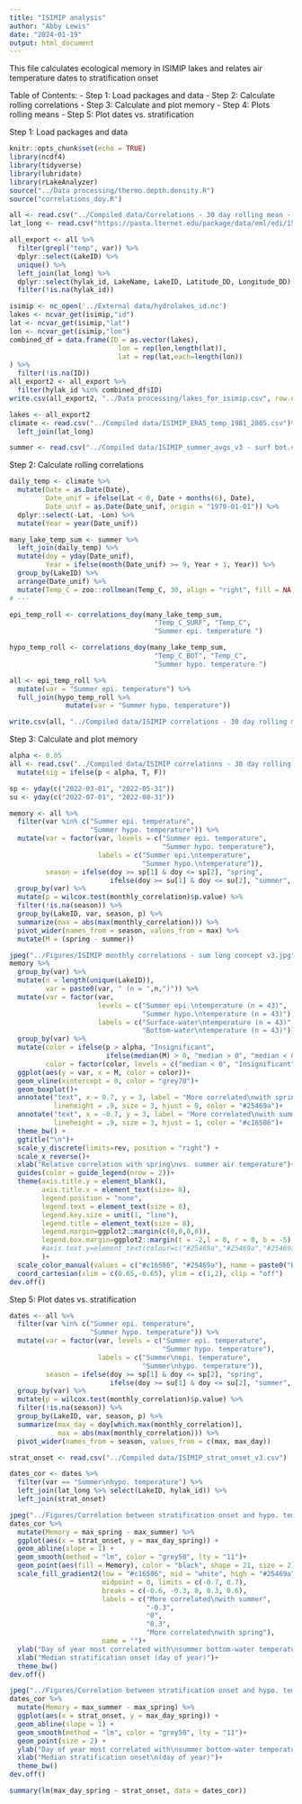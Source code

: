 ```yaml
---
title: "ISIMIP analysis"
author: "Abby Lewis"
date: "2024-01-19"
output: html_document
---
```


This file calculates ecological memory in ISIMIP lakes and relates air temperature dates to stratification onset

Table of Contents:
- Step 1: Load packages and data
- Step 2: Calculate rolling correlations
- Step 3: Calculate and plot memory
- Step 4: Plots rolling means
- Step 5: Plot dates vs. stratification


Step 1: Load packages and data

```r
knitr::opts_chunk$set(echo = TRUE)
library(ncdf4)
library(tidyverse)
library(lubridate)
library(rLakeAnalyzer)
source("../Data processing/thermo.depth.density.R")
source("correlations_doy.R")

all <- read.csv("../Compiled data/Correlations - 30 day rolling mean - surf bot.csv")
lat_long <- read.csv("https://pasta.lternet.edu/package/data/eml/edi/1530/1/fadd3eaa25b5fdd1fc4efba70e660579")

all_export <- all %>%
  filter(grepl("temp", var)) %>%
  dplyr::select(LakeID) %>%
  unique() %>%
  left_join(lat_long) %>%
  dplyr::select(hylak_id, LakeName, LakeID, Latitude_DD, Longitude_DD) %>%
  filter(!is.na(hylak_id))

isimip <- nc_open('../External data/hydrolakes_id.nc') 
lakes <- ncvar_get(isimip,"id")
lat <- ncvar_get(isimip,"lat")
lon <- ncvar_get(isimip,"lon")
combined_df = data.frame(ID = as.vector(lakes),
                           lon = rep(lon,length(lat)),
                           lat = rep(lat,each=length(lon))
) %>%
  filter(!is.na(ID))
all_export2 <- all_export %>% 
  filter(hylak_id %in% combined_df$ID)
write.csv(all_export2, "../Data processing/lakes_for_isimip.csv", row.names = F)

lakes <- all_export2
climate <- read.csv("../Compiled data/ISIMIP_ERA5_temp_1981_2005.csv")%>%
  left_join(lat_long)

summer <- read.csv("../Compiled data/ISIMIP_summer_avgs_v3 - surf bot.csv")
```

Step 2: Calculate rolling correlations

```r
daily_temp <- climate %>%
  mutate(Date = as.Date(Date),
         Date_unif = ifelse(Lat < 0, Date + months(6), Date),
         Date_unif = as.Date(Date_unif, origin = "1970-01-01")) %>%
  dplyr::select(-Lat, -Lon) %>%
  mutate(Year = year(Date_unif))

many_lake_temp_sum <- summer %>%
  left_join(daily_temp) %>%
  mutate(doy = yday(Date_unif),
         Year = ifelse(month(Date_unif) >= 9, Year + 1, Year)) %>%
  group_by(LakeID) %>%
  arrange(Date_unif) %>%
  mutate(Temp_C = zoo::rollmean(Temp_C, 30, align = "right", fill = NA))
# ---

epi_temp_roll <- correlations_doy(many_lake_temp_sum, 
                                    "Temp_C_SURF", "Temp_C", 
                                    "Summer epi. temperature ")

hypo_temp_roll <- correlations_doy(many_lake_temp_sum, 
                                    "Temp_C_BOT", "Temp_C", 
                                    "Summer hypo. temperature ")

all <- epi_temp_roll %>%
  mutate(var = "Summer epi. temperature") %>%
  full_join(hypo_temp_roll %>%
              mutate(var = "Summer hypo. temperature")) 

write.csv(all, "../Compiled data/ISIMIP correlations - 30 day rolling mean v3.csv", row.names = F)
```

Step 3: Calculate and plot memory

```r
alpha <- 0.05
all <- read.csv("../Compiled data/ISIMIP correlations - 30 day rolling mean v3.csv") %>%
  mutate(sig = ifelse(p < alpha, T, F))

sp <- yday(c("2022-03-01", "2022-05-31"))
su <- yday(c("2022-07-01", "2022-08-31"))

memory <- all %>% 
  filter(var %in% c("Summer epi. temperature",
                    "Summer hypo. temperature")) %>%
  mutate(var = factor(var, levels = c("Summer epi. temperature",
                                      "Summer hypo. temperature"),
                      labels = c("Summer epi.\ntemperature",
                                 "Summer hypo.\ntemperature")),
         season = ifelse(doy >= sp[1] & doy <= sp[2], "spring", 
                         ifelse(doy >= su[1] & doy <= su[2], "summer", NA))) %>%
  group_by(var) %>%
  mutate(p = wilcox.test(monthly_correlation)$p.value) %>%
  filter(!is.na(season)) %>%
  group_by(LakeID, var, season, p) %>%
  summarize(max = abs(max(monthly_correlation))) %>%
  pivot_wider(names_from = season, values_from = max) %>%
  mutate(M = (spring - summer)) 

jpeg("../Figures/ISIMIP monthly correlations - sum long concept v3.jpg", width = 3.5, height = 2, res = 600, units = "in")
memory %>%
  group_by(var) %>% 
  mutate(n = length(unique(LakeID)),
         var = paste0(var, " (n = ",n,")")) %>%
  mutate(var = factor(var, 
                      levels = c("Summer epi.\ntemperature (n = 43)",
                                 "Summer hypo.\ntemperature (n = 43)"),
                      labels = c("Surface-water\ntemperature (n = 43)",
                                 "Bottom-water\ntemperature (n = 43)")))%>%
  group_by(var) %>%
  mutate(color = ifelse(p > alpha, "Insignificant", 
                        ifelse(median(M) > 0, "median > 0", "median < 0")),
         color = factor(color, levels = c("median < 0", "Insignificant", "median > 0"))) %>%
  ggplot(aes(y = var, x = M, color = color))+
  geom_vline(xintercept = 0, color = "grey70")+
  geom_boxplot()+
  annotate("text", x = 0.7, y = 3, label = "More correlated\nwith spring", 
           lineheight = .9, size = 3, hjust = 0, color = "#25469a")+
  annotate("text", x = -0.7, y = 3, label = "More correlated\nwith summer", 
           lineheight = .9, size = 3, hjust = 1, color = "#c16586")+
  theme_bw() +
  ggtitle("\n")+
  scale_y_discrete(limits=rev, position = "right") +
  scale_x_reverse()+
  xlab("Relative correlation with spring\nvs. summer air temperature")+
  guides(color = guide_legend(nrow = 2))+
  theme(axis.title.y = element_blank(),
        axis.title.x = element_text(size= 8),
        legend.position = "none",
        legend.text = element_text(size = 8),
        legend.key.size = unit(1, "line"),
        legend.title = element_text(size = 8),
        legend.margin=ggplot2::margin(c(0,0,0,0)),
        legend.box.margin=ggplot2::margin(t = -2,l = 0, r = 0, b = -5),
        #axis.text.y=element_text(colour=c("#25469a","#25469a","#25469a","#c16586"))
        )+
  scale_color_manual(values = c("#c16586", "#25469a"), name = paste0("Boxplot color\n(p < ", alpha, ")"))+
  coord_cartesian(xlim = c(0.65,-0.65), ylim = c(1,2), clip = "off")
dev.off()
```

Step 5: Plot dates vs. stratification

```r
dates <- all %>% 
  filter(var %in% c("Summer epi. temperature",
                    "Summer hypo. temperature")) %>%
  mutate(var = factor(var, levels = c("Summer epi. temperature",
                                      "Summer hypo. temperature"),
                      labels = c("Summer\nepi. temperature",
                                 "Summer\nhypo. temperature")),
         season = ifelse(doy >= sp[1] & doy <= sp[2], "spring", 
                         ifelse(doy >= su[1] & doy <= su[2], "summer", NA))) %>%
  group_by(var) %>%
  mutate(p = wilcox.test(monthly_correlation)$p.value) %>%
  filter(!is.na(season)) %>%
  group_by(LakeID, var, season, p) %>%
  summarize(max_day = doy[which.max(monthly_correlation)],
            max = abs(max(monthly_correlation))) %>%
  pivot_wider(names_from = season, values_from = c(max, max_day)) 

strat_onset <- read.csv("../Compiled data/ISIMIP_strat_onset_v3.csv")

dates_cor <- dates %>%
  filter(var == "Summer\nhypo. temperature") %>%
  left_join(lat_long %>% select(LakeID, hylak_id)) %>%
  left_join(strat_onset) 

jpeg("../Figures/Correlation between stratification onset and hypo. temp.jpg", width = 5.5, height = 4, res = 300, units = "in")
dates_cor %>%
  mutate(Memory = max_spring - max_summer) %>%
  ggplot(aes(x = strat_onset, y = max_day_spring)) +
  geom_abline(slope = 1) +
  geom_smooth(method = "lm", color = "grey50", lty = "11")+
  geom_point(aes(fill = Memory), color = "black", shape = 21, size = 2) +
  scale_fill_gradient2(low = "#c16586", mid = "white", high = "#25469a", 
                       midpoint = 0, limits = c(-0.7, 0.7), 
                       breaks = c(-0.6, -0.3, 0, 0.3, 0.6),
                       labels = c("More correlated\nwith summer",
                                  "-0.3",
                                  "0",
                                  "0.3",
                                  "More correlated\nwith spring"),
                       name = "")+
  ylab("Day of year most correlated with\nsummer bottom-water temperature") +
  xlab("Median stratification onset (day of year)")+
  theme_bw()
dev.off()

jpeg("../Figures/Correlation between stratification onset and hypo. temp - pres.jpg", width = 3, height = 3, res = 300, units = "in")
dates_cor %>%
  mutate(Memory = max_summer - max_spring) %>%
  ggplot(aes(x = strat_onset, y = max_day_spring)) +
  geom_abline(slope = 1) +
  geom_smooth(method = "lm", color = "grey50", lty = "11")+
  geom_point(size = 2) +
  ylab("Day of year most correlated with\nsummer bottom-water temperature") +
  xlab("Median stratification onset\n(day of year)")+
  theme_bw()
dev.off()

summary(lm(max_day_spring ~ strat_onset, data = dates_cor))
```


